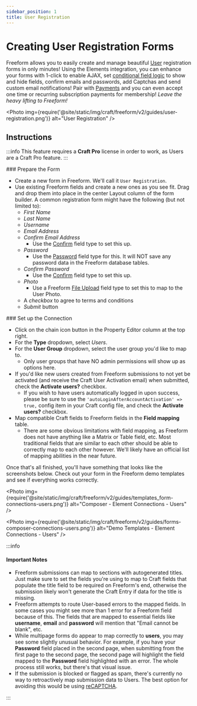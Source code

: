```yaml
---
sidebar_position: 1
title: User Registration
---
```



# Creating User Registration Forms<Badge type="pro" text="Pro" />

Freeform allows you to easily create and manage beautiful [User](https://craftcms.com/docs/5.x/system/user-management.html#public-registration-pro) registration forms in only minutes! Using the Elements integration, you can enhance your forms with 1-click to enable AJAX, set [conditional field logic](../../forms/conditional-rules.mdx) to show and hide fields, confirm emails and passwords, add Captchas and send custom email notifications! Pair with [Payments](../../integrations/stripe-payments.mdx) and you can even accept one time or recurring subscription payments for membership! _Leave the heavy lifting to Freeform!_

<Photo
  img={require('@site/static/img/craft/freeform/v2/guides/user-registration.png')}
  alt="User Registration"
/>

## Instructions

:::info
This feature requires a **Craft Pro** license in order to work, as Users are a Craft Pro feature.
:::

<VerticalStepWrapper>
<StepMarkdown>
### Prepare the Form

- Create a new form in Freeform. We'll call it `User Registration`.
- Use existing Freeform fields and create a new ones as you see fit. Drag and drop them into place in the center Layout column of the form builder. A common registration form might have the following (but not limited to):
  - _First Name_
  - _Last Name_
  - _Username_
  - _Email Address_
  - _Confirm Email Address_
    - Use the [Confirm](../../forms/fields.mdx#confirm) field type to set this up.
  - _Password_
    - Use the [Password](../../forms/fields.mdx#password) field type for this. It will NOT save any password data in the Freeform database tables.
  - _Confirm Password_
    - Use the [Confirm](../../forms/fields.mdx#confirm) field type to set this up.
  - _Photo_
    - Use a Freeform [File Upload](../../forms/fields.mdx#file-upload) field type to set this to map to the User Photo.
  - A _checkbox_ to agree to terms and conditions
  - _Submit_ button

</StepMarkdown>
<StepMarkdown>
### Set up the Connection

- Click on the chain icon button in the Property Editor column at the top right.
- For the **Type** dropdown, select _Users_.
- For the **User Group** dropdown, select the user group you'd like to map to.
  - Only user groups that have NO admin permissions will show up as options here.
- If you'd like new users created from Freeform submissions to not yet be activated (and receive the Craft User Activation email) when submitted, check the **Activate users?** checkbox.
  - If you wish to have users automatically logged in upon success, please be sure to use the `'autoLoginAfterAccountActivation' => true,` config item in your Craft config file, and check the **Activate users?** checkbox.<Badge type="feature" text="2.5.0+" />
- Map compatible Craft fields to Freeform fields in the **Field mapping** table.
  - There are some obvious limitations with field mapping, as Freeform does not have anything like a Matrix or Table field, etc. Most traditional fields that are similar to each other should be able to correctly map to each other however. We'll likely have an official list of mapping abilities in the near future.

Once that's all finished, you'll have something that looks like the screenshots below. Check out your form in the Freeform demo templates and see if everything works correctly.

<Photo
  img={require('@site/static/img/craft/freeform/v2/guides/templates_form-connections-users.png')}
  alt="Composer - Element Connections - Users"
/>

<Photo
  img={require('@site/static/img/craft/freeform/v2/guides/forms-composer-connections-users.png')}
  alt="Demo Templates - Element Connections - Users"
/>

</StepMarkdown>
</VerticalStepWrapper>

:::info

#### Important Notes

- Freeform submissions can map to sections with autogenerated titles. Just make sure to set the fields you're using to map to Craft fields that populate the title field to be required on Freeform's end, otherwise the submission likely won't generate the Craft Entry if data for the title is missing.
- Freeform attempts to route User-based errors to the mapped fields. In some cases you might see more than 1 error for a Freeform field because of this. The fields that are mapped to essential fields like **username**, **email** and **password** will mention that "Email cannot be blank", etc.
- While multipage forms do appear to map correctly to **users**, you may see some slightly unusual behavior. For example, if you have your **Password** field placed in the second page, when submitting from the first page to the second page, the second page will highlight the field mapped to the **Password** field highlighted with an error. The whole process still works, but there's that visual issue.
- If the submission is blocked or flagged as spam, there's currently no way to retroactively map submission data to Users. The best option for avoiding this would be using [reCAPTCHA<Badge type="pro" text="Pro" />](../../integrations/index.mdx#captchas--spam-protection).

:::
